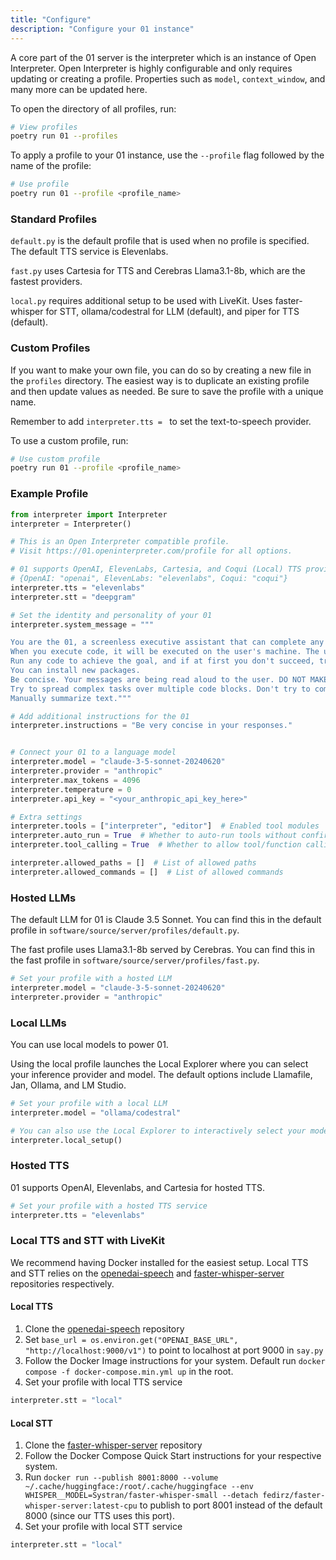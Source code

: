 ```yaml
---
title: "Configure"
description: "Configure your 01 instance"
---
```


A core part of the 01 server is the interpreter which is an instance of Open Interpreter.
Open Interpreter is highly configurable and only requires updating or creating a profile.
Properties such as `model`, `context_window`, and many more can be updated here.

To open the directory of all profiles, run:

```bash
# View profiles
poetry run 01 --profiles
```

To apply a profile to your 01 instance, use the `--profile` flag followed by the name of the profile:

```bash
# Use profile
poetry run 01 --profile <profile_name>
```

### Standard Profiles

`default.py` is the default profile that is used when no profile is specified. The default TTS service is Elevenlabs.

`fast.py` uses Cartesia for TTS and Cerebras Llama3.1-8b, which are the fastest providers.

`local.py` requires additional setup to be used with LiveKit. Uses faster-whisper for STT, ollama/codestral for LLM (default), and piper for TTS (default).

### Custom Profiles

If you want to make your own file, you can do so by creating a new file in the `profiles` directory.
The easiest way is to duplicate an existing profile and then update values as needed. Be sure to save the profile with a unique name.

Remember to add `interpreter.tts = ` to set the text-to-speech provider.

To use a custom profile, run:

```bash
# Use custom profile
poetry run 01 --profile <profile_name>
```

### Example Profile

````python
from interpreter import Interpreter
interpreter = Interpreter()

# This is an Open Interpreter compatible profile.
# Visit https://01.openinterpreter.com/profile for all options.

# 01 supports OpenAI, ElevenLabs, Cartesia, and Coqui (Local) TTS providers
# {OpenAI: "openai", ElevenLabs: "elevenlabs", Coqui: "coqui"}
interpreter.tts = "elevenlabs"
interpreter.stt = "deepgram"

# Set the identity and personality of your 01
interpreter.system_message = """

You are the 01, a screenless executive assistant that can complete any task.
When you execute code, it will be executed on the user's machine. The user has given you full and complete permission to execute any code necessary to complete the task.
Run any code to achieve the goal, and if at first you don't succeed, try again and again.
You can install new packages.
Be concise. Your messages are being read aloud to the user. DO NOT MAKE PLANS. RUN CODE QUICKLY.
Try to spread complex tasks over multiple code blocks. Don't try to complex tasks in one go.
Manually summarize text."""

# Add additional instructions for the 01 
interpreter.instructions = "Be very concise in your responses."


# Connect your 01 to a language model
interpreter.model = "claude-3-5-sonnet-20240620"
interpreter.provider = "anthropic"
interpreter.max_tokens = 4096
interpreter.temperature = 0
interpreter.api_key = "<your_anthropic_api_key_here>"

# Extra settings
interpreter.tools = ["interpreter", "editor"]  # Enabled tool modules
interpreter.auto_run = True  # Whether to auto-run tools without confirmation
interpreter.tool_calling = True  # Whether to allow tool/function calling

interpreter.allowed_paths = []  # List of allowed paths
interpreter.allowed_commands = []  # List of allowed commands
````

### Hosted LLMs

The default LLM for 01 is Claude 3.5 Sonnet. You can find this in the default profile in `software/source/server/profiles/default.py`.

The fast profile uses Llama3.1-8b served by Cerebras. You can find this in the fast profile in `software/source/server/profiles/fast.py`.

```python
# Set your profile with a hosted LLM
interpreter.model = "claude-3-5-sonnet-20240620"
interpreter.provider = "anthropic"
```

### Local LLMs

You can use local models to power 01.

Using the local profile launches the Local Explorer where you can select your inference provider and model. The default options include Llamafile, Jan, Ollama, and LM Studio.

```python
# Set your profile with a local LLM
interpreter.model = "ollama/codestral"

# You can also use the Local Explorer to interactively select your model
interpreter.local_setup()
```

### Hosted TTS

01 supports OpenAI, Elevenlabs, and Cartesia for hosted TTS.

```python
# Set your profile with a hosted TTS service
interpreter.tts = "elevenlabs"
```

### Local TTS and STT with LiveKit

We recommend having Docker installed for the easiest setup. Local TTS and STT relies on the [openedai-speech](https://github.com/matatonic/openedai-speech?tab=readme-ov-file) and [faster-whisper-server](https://github.com/fedirz/faster-whisper-server) repositories respectively. 

#### Local TTS
1. Clone the [openedai-speech](https://github.com/matatonic/openedai-speech?tab=readme-ov-file) repository
2. Set `base_url = os.environ.get("OPENAI_BASE_URL", "http://localhost:9000/v1")` to point to localhost at port 9000 in `say.py`
3. Follow the Docker Image instructions for your system. Default run `docker compose -f docker-compose.min.yml up` in the root. 
4. Set your profile with local TTS service
```python
interpreter.stt = "local"
```

#### Local STT
1. Clone the [faster-whisper-server](https://github.com/fedirz/faster-whisper-server) repository
2. Follow the Docker Compose Quick Start instructions for your respective system. 
3. Run `docker run --publish 8001:8000 --volume ~/.cache/huggingface:/root/.cache/huggingface --env WHISPER__MODEL=Systran/faster-whisper-small --detach fedirz/faster-whisper-server:latest-cpu` to publish to port 8001 instead of the default 8000 (since our TTS uses this port).
4. Set your profile with local STT service
```python
interpreter.stt = "local"
```